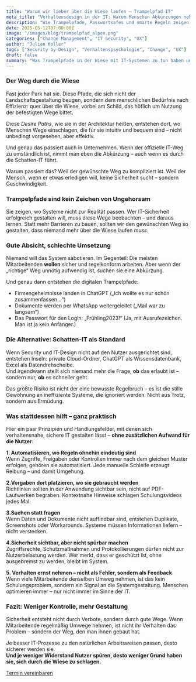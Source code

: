 ```yaml
---
title: "Warum wir lieber über die Wiese laufen – Trampelpfad IT"
meta_title: "Verhaltensdesign in der IT: Warum Menschen Abkürzungen nehmen – und was das mit Security zu tun hat"
description: "Wie Trampelpfade, Passwortsafes und smarte Regeln zeigen, warum gute IT-Sicherheit sich wie eine Abkürzung anfühlen muss – nicht wie ein Hindernisparcours."
date: 2025-05-12T07:00:00Z
image: "/images/blog/trampelpfad_alpen.png"
categories: ["Change Management", "IT Security", "UX"]
author: "Julian Koller"
tags: ["Security by Design", "Verhaltenspsychologie", "Change", "UX"]
draft: false
summary: "Was Trampelpfade in der Wiese mit IT-Systemen zu tun haben und warum gute Sicherheit sich einfach anfühlen muss, und was verhaltensnahe Gestaltung damit zu tun hat."
---
```


### Der Weg durch die Wiese

Fast jeder Park hat sie. Diese Pfade, die sich nicht der Landschaftsgestaltung beugen, sondern dem menschlichen Bedürfnis nach Effizienz: quer über die Wiese, vorbei am Schild, das höflich um Nutzung der befestigten Wege bittet.

Diese *Desire Paths*, wie sie in der Architektur heißen, entstehen dort, wo Menschen Wege einschlagen, die für sie intuitiv und bequem sind – nicht unbedingt vorgesehen, aber effektiv.

Und genau das passiert auch in Unternehmen. Wenn der offizielle IT-Weg zu umständlich ist, nimmt man eben die Abkürzung – auch wenn es durch die Schatten-IT führt.

Warum passiert das?
Weil der gewünschte Weg zu kompliziert ist. Weil der Mensch, wenn er etwas erledigen will, keine Sicherheit sucht – sondern Geschwindigkeit.

### Trampelpfade sind kein Zeichen von Ungehorsam

Sie zeigen, wo Systeme nicht zur Realität passen. Wer IT-Sicherheit erfolgreich gestalten will, muss diese Wege beobachten – und daraus lernen.
Statt mehr Barrieren zu bauen, sollten wir den gewünschten Weg so gestalten, dass niemand mehr über die Wiese laufen *muss*.

### Gute Absicht, schlechte Umsetzung

Niemand will das System sabotieren. Im Gegenteil: Die meisten Mitarbeitenden **wollen** sicher und regelkonform arbeiten. Aber wenn der „richtige“ Weg unnötig aufwendig ist, suchen sie eine Abkürzung.

Und genau dann entstehen die digitalen Trampelpfade:
- Firmengeheimnisse landen in ChatGPT („Ich wollte es nur schön zusammenfassen…“)
- Dokumente werden per WhatsApp weitergeleitet („Mail war zu langsam“)
- Das Passwort für den Login: „Frühling2023!“ (Ja, mit Ausrufezeichen. Man ist ja kein Anfänger.)

### Die Alternative: Schatten-IT als Standard

Wenn Security und IT-Design nicht auf den Nutzer ausgerichtet sind, entstehen Inseln: private Cloud-Ordner, ChatGPT als Wissensdatenbank, Excel als Datendrehscheibe.  
Und irgendwann stellt sich niemand mehr die Frage, **ob** das erlaubt ist – sondern nur, **ob** es schneller geht.

Das größte Risiko ist nicht der eine bewusste Regelbruch – es ist die stille Gewöhnung an ineffiziente Systeme, die ignoriert werden. Nicht aus Trotz, sondern aus Ermüdung.


### Was stattdessen hilft – ganz praktisch

Hier ein paar Prinzipien und Handlungsfelder, mit denen sich verhaltensnahe, sichere IT gestalten lässt – **ohne zusätzlichen Aufwand für die Nutzer**:

**1. Automatisieren, wo Regeln ohnehin eindeutig sind**  
Wenn Zugriffe, Freigaben oder Kontrollen immer nach dem gleichen Muster erfolgen, gehören sie automatisiert. Jede manuelle Schleife erzeugt Reibung – und damit Umgehung.

**2.Vorgaben dort platzieren, wo sie gebraucht werden**  
Richtlinien sollten in der Anwendung sichtbar sein, nicht auf PDF-Laufwerken begraben. Kontextnahe Hinweise schlagen Schulungsvideos jedes Mal.

**3.Suchen statt fragen**  
Wenn Daten und Dokumente nicht auffindbar sind, entstehen Duplikate, Screenshots oder Workarounds. Systeme müssen Informationen liefern – nicht verstecken.

**4.Sicherheit sichtbar, aber nicht spürbar machen**  
Zugriffsrechte, Schutzmaßnahmen und Protokollierungen dürfen nicht zur Nutzerbelastung werden. Wer merkt, dass er geschützt ist, ohne ausgebremst zu werden, bleibt im System.

**5. Verhalten ernst nehmen – nicht als Fehler, sondern als Feedback**  
Wenn viele Mitarbeitende denselben Umweg nehmen, ist das kein Schulungsproblem, sondern ein Signal an die Systemgestaltung. Menschen optimieren immer – nur nicht immer im Sinne der IT.


### Fazit: Weniger Kontrolle, mehr Gestaltung

Sicherheit entsteht nicht durch Verbote, sondern durch gute Wege.
Wenn Mitarbeitende regelmäßig Umwege nehmen, ist nicht ihr Verhalten das Problem – sondern der Weg, den man ihnen gebaut hat.

Je besser IT-Prozesse zu den natürlichen Arbeitsweisen passen, desto sicherer werden sie.  
**Und je weniger Widerstand Nutzer spüren, desto weniger Grund haben sie, sich durch die Wiese zu schlagen.**



<div class="col-12 flex justify-center">
  <a class="btn btn-adv" href="https://calendly.com/andreas-klostermann-alpinedata/ersttermin">Termin vereinbaren</a>
</div>


